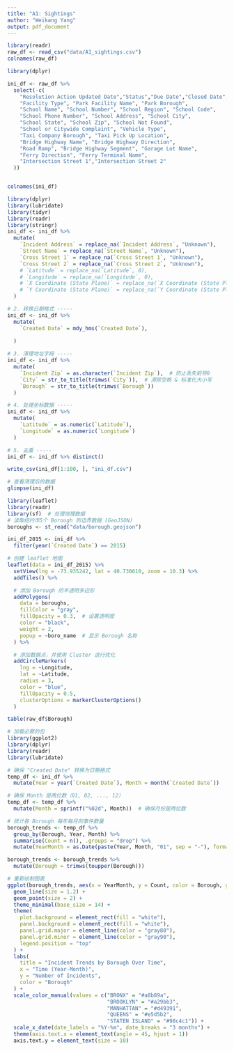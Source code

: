 ```yaml
---
title: "A1: Sightings"
author: "Weikang Yang"
output: pdf_document
---
```


```r
library(readr)
raw_df <- read_csv("data/A1_sightings.csv")
colnames(raw_df)
```


```r
library(dplyr)

ini_df <- raw_df %>%
  select(-c(
    "Resolution Action Updated Date","Status","Due Date","Closed Date","Agency", "Agency Name", "Complaint Type", "Descriptor", "Landmark",
    "Facility Type", "Park Facility Name", "Park Borough",
    "School Name", "School Number", "School Region", "School Code",
    "School Phone Number", "School Address", "School City",
    "School State", "School Zip", "School Not Found",
    "School or Citywide Complaint", "Vehicle Type",
    "Taxi Company Borough", "Taxi Pick Up Location",
    "Bridge Highway Name", "Bridge Highway Direction",
    "Road Ramp", "Bridge Highway Segment", "Garage Lot Name",
    "Ferry Direction", "Ferry Terminal Name",
    "Intersection Street 1","Intersection Street 2"
  ))


colnames(ini_df)
```
```r
library(dplyr)
library(lubridate)
library(tidyr)
library(readr)
library(stringr)
ini_df <- ini_df %>%
  mutate(
    `Incident Address` = replace_na(`Incident Address`, "Unknown"),
    `Street Name` = replace_na(`Street Name`, "Unknown"),
    `Cross Street 1` = replace_na(`Cross Street 1`, "Unknown"),
    `Cross Street 2` = replace_na(`Cross Street 2`, "Unknown"),
    # `Latitude` = replace_na(`Latitude`, 0),
    # `Longitude` = replace_na(`Longitude`, 0),
    # `X Coordinate (State Plane)` = replace_na(`X Coordinate (State Plane)`, 0),
    # `Y Coordinate (State Plane)` = replace_na(`Y Coordinate (State Plane)`, 0)
  )

# 2. 转换日期格式 -----
ini_df <- ini_df %>%
  mutate(
    `Created Date` = mdy_hms(`Created Date`),
    
  )

# 3. 清理地址字段 -----
ini_df <- ini_df %>%
  mutate(
    `Incident Zip` = as.character(`Incident Zip`),  # 防止丢失前导0
    `City` = str_to_title(trimws(`City`)),  # 清除空格 & 标准化大小写
    `Borough` = str_to_title(trimws(`Borough`))
  )

# 4. 处理坐标数据 -----
ini_df <- ini_df %>%
  mutate(
    `Latitude` = as.numeric(`Latitude`),
    `Longitude` = as.numeric(`Longitude`)
  )

# 5. 去重 -----
ini_df <- ini_df %>% distinct()

write_csv(ini_df[1:100, ], "ini_df.csv")

# 查看清理后的数据
glimpse(ini_df)


```



```r
library(leaflet)
library(readr)
library(sf)  # 处理地理数据
# 读取纽约市5个 Borough 的边界数据 (GeoJSON)
boroughs <- st_read("data/borough.geojson")

ini_df_2015 <- ini_df %>%
  filter(year(`Created Date`) == 2015)

# 创建 leaflet 地图
leaflet(data = ini_df_2015) %>%
  setView(lng = -73.935242, lat = 40.730610, zoom = 10.3) %>%
  addTiles() %>%

  # 添加 Borough 的半透明多边形
  addPolygons(
    data = boroughs,
    fillColor = "gray",
    fillOpacity = 0.3,  # 设置透明度
    color = "black",
    weight = 2,
    popup = ~boro_name  # 显示 Borough 名称
  ) %>%

  # 添加数据点，并使用 Cluster 进行优化
  addCircleMarkers(
    lng = ~Longitude,
    lat = ~Latitude,
    radius = 3,
    color = "blue",
    fillOpacity = 0.5,
    clusterOptions = markerClusterOptions()
  )


```



```r
table(raw_df$Borough)

```

```r
# 加载必要的包
library(ggplot2)
library(dplyr)
library(readr)
library(lubridate)

# 确保 "Created Date" 转换为日期格式
temp_df <- ini_df %>%
  mutate(Year = year(`Created Date`), Month = month(`Created Date`))

# 确保 Month 是两位数（01, 02, ..., 12）
temp_df <- temp_df %>%
  mutate(Month = sprintf("%02d", Month))  # 确保月份是两位数

# 统计各 Borough 每年每月的事件数量
borough_trends <- temp_df %>%
  group_by(Borough, Year, Month) %>%
  summarise(Count = n(), .groups = "drop") %>%
  mutate(YearMonth = as.Date(paste(Year, Month, "01", sep = "-"), format = "%Y-%m-%d"))  # 解决日期格式问题

borough_trends <- borough_trends %>%
  mutate(Borough = trimws(toupper(Borough)))  

# 重新绘制图表
ggplot(borough_trends, aes(x = YearMonth, y = Count, color = Borough, group = Borough)) +
  geom_line(size = 1.2) +  
  geom_point(size = 2) +   
  theme_minimal(base_size = 14) +  
  theme(
    plot.background = element_rect(fill = "white"),  
    panel.background = element_rect(fill = "white"),
    panel.grid.major = element_line(color = "gray80"),
    panel.grid.minor = element_line(color = "gray90"),
    legend.position = "top"
  ) +
  labs(
    title = "Incident Trends by Borough Over Time",
    x = "Time (Year-Month)",
    y = "Number of Incidents",
    color = "Borough"
  ) +
  scale_color_manual(values = c("BRONX" = "#a8b89a",
                                "BROOKLYN" = "#a29bb3",
                                "MANHATTAN" = "#d49391", 
                                "QUEENS" = "#e5d5b2",
                                "STATEN ISLAND" = "#98c4c1")) +  
  scale_x_date(date_labels = "%Y-%m", date_breaks = "3 months") +  
  theme(axis.text.x = element_text(angle = 45, hjust = 1))  
  axis.text.y = element_text(size = 10)

```


